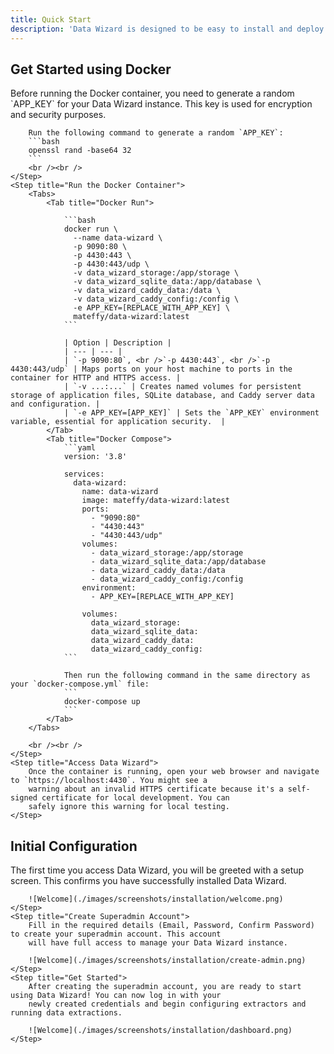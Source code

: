 ```yaml
---
title: Quick Start
description: 'Data Wizard is designed to be easy to install and deploy in various environments. This guide will walk you through the installation process and help you get started with your first data extraction task.'
---
```


## Get Started using Docker

<Steps>
    <Step title="Generate a random `APP_KEY`">
        Before running the Docker container, you need to generate a random `APP_KEY` for your Data Wizard instance. This key is used for encryption and security purposes.

        Run the following command to generate a random `APP_KEY`:
        ```bash
        openssl rand -base64 32
        ```
        <br /><br />
    </Step>
    <Step title="Run the Docker Container">
        <Tabs>
            <Tab title="Docker Run">

                ```bash
                docker run \
                  --name data-wizard \
                  -p 9090:80 \
                  -p 4430:443 \
                  -p 4430:443/udp \
                  -v data_wizard_storage:/app/storage \
                  -v data_wizard_sqlite_data:/app/database \
                  -v data_wizard_caddy_data:/data \
                  -v data_wizard_caddy_config:/config \
                  -e APP_KEY=[REPLACE_WITH_APP_KEY] \
                  mateffy/data-wizard:latest
                ```

                | Option | Description |
                | --- | --- |
                | `-p 9090:80`, <br />`-p 4430:443`, <br />`-p 4430:443/udp` | Maps ports on your host machine to ports in the container for HTTP and HTTPS access. |
                | `-v ...:...` | Creates named volumes for persistent storage of application files, SQLite database, and Caddy server data and configuration. |
                | `-e APP_KEY=[APP_KEY]` | Sets the `APP_KEY` environment variable, essential for application security.  |
            </Tab>
            <Tab title="Docker Compose">
                ```yaml
                version: '3.8'

                services:
                  data-wizard:
                    name: data-wizard
                    image: mateffy/data-wizard:latest
                    ports:
                      - "9090:80"
                      - "4430:443"
                      - "4430:443/udp"
                    volumes:
                      - data_wizard_storage:/app/storage
                      - data_wizard_sqlite_data:/app/database
                      - data_wizard_caddy_data:/data
                      - data_wizard_caddy_config:/config
                    environment:
                      - APP_KEY=[REPLACE_WITH_APP_KEY]

                    volumes:
                      data_wizard_storage:
                      data_wizard_sqlite_data:
                      data_wizard_caddy_data:
                      data_wizard_caddy_config:
                ```

                Then run the following command in the same directory as your `docker-compose.yml` file:
                ```
                docker-compose up
                ```
            </Tab>
        </Tabs>

        <br /><br />
    </Step>
    <Step title="Access Data Wizard">
        Once the container is running, open your web browser and navigate to `https://localhost:4430`. You might see a
        warning about an invalid HTTPS certificate because it's a self-signed certificate for local development. You can
        safely ignore this warning for local testing.
    </Step>
</Steps>


## Initial Configuration

<Steps>
    <Step title="Welcome! 👋">
        The first time you access Data Wizard, you will be greeted with a setup screen. This confirms you have
        successfully installed Data Wizard.

        ![Welcome](./images/screenshots/installation/welcome.png)
    </Step>
    <Step title="Create Superadmin Account">
        Fill in the required details (Email, Password, Confirm Password) to create your superadmin account. This account
        will have full access to manage your Data Wizard instance.

        ![Welcome](./images/screenshots/installation/create-admin.png)
    </Step>
    <Step title="Get Started">
        After creating the superadmin account, you are ready to start using Data Wizard! You can now log in with your
        newly created credentials and begin configuring extractors and running data extractions.

        ![Welcome](./images/screenshots/installation/dashboard.png)
    </Step>
</Steps>


<More />

